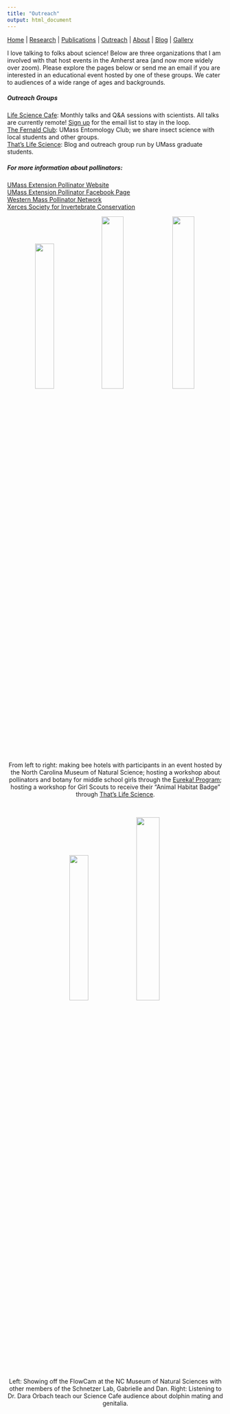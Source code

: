 ```yaml
---
title: "Outreach"
output: html_document
---
```


[Home](index.html)  |  [Research](research.html)  |  [Publications](pubs.html)  |  [Outreach](outreach.html)  |  [About](about.html) | [Blog](blog.html) | [Gallery](gallery.html)

I love talking to folks about science! Below are three organizations that I am involved with that host events in the Amherst area (and now more widely over zoom). Please explore the pages below or send me an email if you are interested in an educational event hosted by one of these groups. We cater to audiences of a wide range of ages and backgrounds. 

##### Outreach Groups 

[Life Science Cafe](https://oebsciencecafe.org/): Monthly talks and Q&A sessions with scientists. All talks are currently remote! [Sign up](https://us13.list-manage.com/subscribe?u=0815deaeb0f72a609b883f842&id=39d6371adf) for the email list to stay in the loop. <br/>
[The Fernald Club](https://www.fernaldclub.org/home): UMass Entomology Club; we share insect science with local students and other groups. <br/>
[That's Life Science](http://thatslifesci.com/): Blog and outreach group run by UMass graduate students. <br/>

##### For more information about pollinators:

[UMass Extension Pollinator Website](https://ag.umass.edu/resources/pollinators) <br/>
[UMass Extension Pollinator Facebook Page](https://www.facebook.com/UMassExtPollinators) <br/>
[Western Mass Pollinator Network](https://www.wmassbees.org/) <br/>
[Xerces Society for Invertebrate Conservation](https://www.xerces.org/)

<center> <img src="images/IMG_6434.JPG" width="29.4%"> <img src="images/IMG_0715.JPG" width="32%"> <img src="images/IMG_2035.JPG" width="32%"> </center>
<br/>
<center> From left to right: making bee hotels with participants in an event hosted by the North Carolina Museum of Natural Science; hosting a workshop about pollinators and botany for middle school girls through the [Eureka! Program](https://www.girlsincvalley.org/portfolio/eureka/); hosting a workshop for Girl Scouts to receive their "Animal Habitat Badge" through [That's Life Science](http://thatslifesci.com/). </center>  
<br/>

<center> <img src="images/IMG_2385.JPG" width="29.4%"> <img src="images/Dara.jpg" width="33%"> </center>

<center> Left: Showing off the FlowCam at the NC Museum of Natural Sciences with other members of the Schnetzer Lab, Gabrielle and Dan. Right: Listening to Dr. Dara Orbach teach our Science Cafe audience about dolphin mating and genitalia. 

